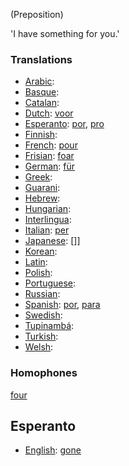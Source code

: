 (Preposition)

'I have something for you.'


===Translations===
*[[Arabic]]: [[]]
*[[Basque]]: [[]]
*[[Catalan]]: [[]]
*[[Dutch]]: [[voor]]
*[[Esperanto]]: [[por]], [[pro]]
*[[Finnish]]: [[]]
*[[French]]: [[pour]]
*[[Frisian]]: [[foar]]
*[[German]]: [[für]]
*[[Greek]]: [[]]
*[[Guarani]]: [[]]
*[[Hebrew]]: [[]]
*[[Hungarian]]: [[]]
*[[Interlingua]]: [[]]
*[[Italian]]: [[per]]
*[[Japanese]]: []]
*[[Korean]]: [[]]
*[[Latin]]: [[]]
*[[Polish]]: [[]]
*[[Portuguese]]: [[]]
*[[Russian]]: [[]]
*[[Spanish]]: [[por]], [[para]]
*[[Swedish]]: [[]]
*[[Tupinambá]]: [[]]
*[[Turkish]]: [[]]
*[[Welsh]]: [[]]

===Homophones===

[[four]]

==Esperanto==

*[[English]]: [[gone]]
